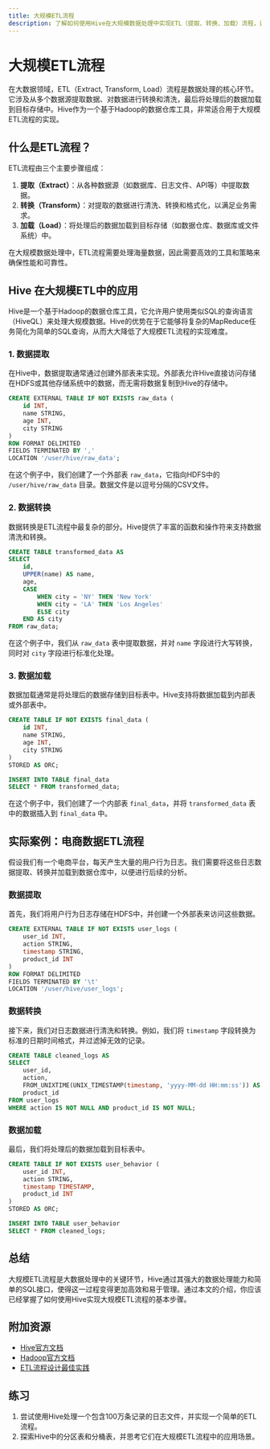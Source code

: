 ```yaml
---
title: 大规模ETL流程
description: 了解如何使用Hive在大规模数据处理中实现ETL（提取、转换、加载）流程，适合初学者。
---
```


# 大规模ETL流程

在大数据领域，ETL（Extract, Transform, Load）流程是数据处理的核心环节。它涉及从多个数据源提取数据、对数据进行转换和清洗，最后将处理后的数据加载到目标存储中。Hive作为一个基于Hadoop的数据仓库工具，非常适合用于大规模ETL流程的实现。

## 什么是ETL流程？

ETL流程由三个主要步骤组成：

1. **提取（Extract）**：从各种数据源（如数据库、日志文件、API等）中提取数据。
2. **转换（Transform）**：对提取的数据进行清洗、转换和格式化，以满足业务需求。
3. **加载（Load）**：将处理后的数据加载到目标存储（如数据仓库、数据库或文件系统）中。

在大规模数据处理中，ETL流程需要处理海量数据，因此需要高效的工具和策略来确保性能和可靠性。

## Hive 在大规模ETL中的应用

Hive是一个基于Hadoop的数据仓库工具，它允许用户使用类似SQL的查询语言（HiveQL）来处理大规模数据。Hive的优势在于它能够将复杂的MapReduce任务简化为简单的SQL查询，从而大大降低了大规模ETL流程的实现难度。

### 1. 数据提取

在Hive中，数据提取通常通过创建外部表来实现。外部表允许Hive直接访问存储在HDFS或其他存储系统中的数据，而无需将数据复制到Hive的存储中。

```sql
CREATE EXTERNAL TABLE IF NOT EXISTS raw_data (
    id INT,
    name STRING,
    age INT,
    city STRING
)
ROW FORMAT DELIMITED
FIELDS TERMINATED BY ','
LOCATION '/user/hive/raw_data';
```

在这个例子中，我们创建了一个外部表 `raw_data`，它指向HDFS中的 `/user/hive/raw_data` 目录。数据文件是以逗号分隔的CSV文件。

### 2. 数据转换

数据转换是ETL流程中最复杂的部分。Hive提供了丰富的函数和操作符来支持数据清洗和转换。

```sql
CREATE TABLE transformed_data AS
SELECT
    id,
    UPPER(name) AS name,
    age,
    CASE
        WHEN city = 'NY' THEN 'New York'
        WHEN city = 'LA' THEN 'Los Angeles'
        ELSE city
    END AS city
FROM raw_data;
```

在这个例子中，我们从 `raw_data` 表中提取数据，并对 `name` 字段进行大写转换，同时对 `city` 字段进行标准化处理。

### 3. 数据加载

数据加载通常是将处理后的数据存储到目标表中。Hive支持将数据加载到内部表或外部表中。

```sql
CREATE TABLE IF NOT EXISTS final_data (
    id INT,
    name STRING,
    age INT,
    city STRING
)
STORED AS ORC;

INSERT INTO TABLE final_data
SELECT * FROM transformed_data;
```

在这个例子中，我们创建了一个内部表 `final_data`，并将 `transformed_data` 表中的数据插入到 `final_data` 中。

## 实际案例：电商数据ETL流程

假设我们有一个电商平台，每天产生大量的用户行为日志。我们需要将这些日志数据提取、转换并加载到数据仓库中，以便进行后续的分析。

### 数据提取

首先，我们将用户行为日志存储在HDFS中，并创建一个外部表来访问这些数据。

```sql
CREATE EXTERNAL TABLE IF NOT EXISTS user_logs (
    user_id INT,
    action STRING,
    timestamp STRING,
    product_id INT
)
ROW FORMAT DELIMITED
FIELDS TERMINATED BY '\t'
LOCATION '/user/hive/user_logs';
```

### 数据转换

接下来，我们对日志数据进行清洗和转换。例如，我们将 `timestamp` 字段转换为标准的日期时间格式，并过滤掉无效的记录。

```sql
CREATE TABLE cleaned_logs AS
SELECT
    user_id,
    action,
    FROM_UNIXTIME(UNIX_TIMESTAMP(timestamp, 'yyyy-MM-dd HH:mm:ss')) AS timestamp,
    product_id
FROM user_logs
WHERE action IS NOT NULL AND product_id IS NOT NULL;
```

### 数据加载

最后，我们将处理后的数据加载到目标表中。

```sql
CREATE TABLE IF NOT EXISTS user_behavior (
    user_id INT,
    action STRING,
    timestamp TIMESTAMP,
    product_id INT
)
STORED AS ORC;

INSERT INTO TABLE user_behavior
SELECT * FROM cleaned_logs;
```

## 总结

大规模ETL流程是大数据处理中的关键环节，Hive通过其强大的数据处理能力和简单的SQL接口，使得这一过程变得更加高效和易于管理。通过本文的介绍，你应该已经掌握了如何使用Hive实现大规模ETL流程的基本步骤。

## 附加资源

- [Hive官方文档](https://hive.apache.org/)
- [Hadoop官方文档](https://hadoop.apache.org/)
- [ETL流程设计最佳实践](https://www.databricks.com/blog/2015/07/15/etl-best-practices.html)

## 练习

1. 尝试使用Hive处理一个包含100万条记录的日志文件，并实现一个简单的ETL流程。
2. 探索Hive中的分区表和分桶表，并思考它们在大规模ETL流程中的应用场景。
